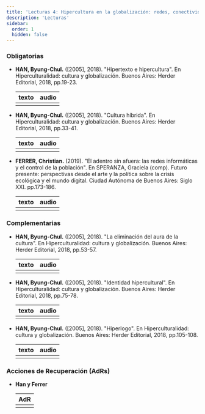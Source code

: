```yaml
---
title: 'Lecturas 4: Hipercultura en la globalización: redes, conectividad, interactividad y colaboración'
description: 'Lecturas'
sidebar:
  order: 1
  hidden: false
---
```



### Obligatorias

- **HAN, Byung-Chul.** ([2005], 2018). "Hipertexto e hipercultura". En Hiperculturalidad: cultura y globalización. Buenos Aires: Herder Editorial, 2018, pp.19-23.

  | texto | audio |
  | :---: | :---: |
  | [<Icon name="open-book" color="#007481" size="2rem" />](/lectura-4/texto1.pdf) | [<Icon name="seti:audio" color="#007481" size="2rem" />](/lectura-4/audiotexto1.mp3) |

- **HAN, Byung-Chul.** ([2005], 2018). "Cultura híbrida". En Hiperculturalidad: cultura y globalización. Buenos Aires: Herder Editorial, 2018, pp.33-41.

  | texto | audio |
  | :---: | :---: |
  | [<Icon name="open-book" color="#007481" size="2rem" />](/lectura-4/texto2.pdf) | [<Icon name="seti:audio" color="#007481" size="2rem" />](/lectura-4/audiotexto2.mp3) |

- **FERRER, Christian.** (2019). "El adentro sin afuera: las redes informáticas y el control de la población". En SPERANZA, Graciela (comp). Futuro presente: perspectivas desde el arte y la política sobre la crisis ecológica y el mundo digital. Ciudad Autónoma de Buenos Aires: Siglo XXI. pp.173-186.

  | texto | audio |
  | :---: | :---: |
  | [<Icon name="open-book" color="#007481" size="2rem" />](/lectura-4/texto3.pdf) | [<Icon name="seti:audio" color="#007481" size="2rem" />](/lectura-4/audiotexto3.mp3) |

### Complementarias

- **HAN, Byung-Chul.** ([2005], 2018). "La eliminación del aura de la cultura". En Hiperculturalidad: cultura y globalización. Buenos Aires: Herder Editorial, 2018, pp.53-57.

  | texto | audio |
  | :---: | :---: |
  | [<Icon name="open-book" color="#007481" size="2rem" />](/lectura-4/texto4.pdf) | [<Icon name="seti:audio" color="#007481" size="2rem" />](/lectura-4/audiotexto4.mp3) |

- **HAN, Byung-Chul.** ([2005], 2018). "Identidad hipercultural". En Hiperculturalidad: cultura y globalización. Buenos Aires: Herder Editorial, 2018, pp.75-78.

  | texto | audio |
  | :---: | :---: |
  | [<Icon name="open-book" color="#007481" size="2rem" />](/lectura-4/texto5.pdf) | [<Icon name="seti:audio" color="#007481" size="2rem" />](/lectura-4/audiotexto5.mp3) |

- **HAN, Byung-Chul.** ([2005], 2018). "Hiperlogo". En Hiperculturalidad: cultura y globalización. Buenos Aires: Herder Editorial, 2018, pp.105-108.

  | texto | audio |
  | :---: | :---: |
  | [<Icon name="open-book" color="#007481" size="2rem" />](/lectura-4/texto6.pdf) | [<Icon name="seti:audio" color="#007481" size="2rem" />](/lectura-4/audiotexto6.mp3) |

### Acciones de Recuperación (AdRs)

- **Han y Ferrer**

  | AdR |
  | :-: |
  | [<Icon name="seti:audio" color="#007481" size="2rem" />](/lectura-4/adr1.mp3) |




